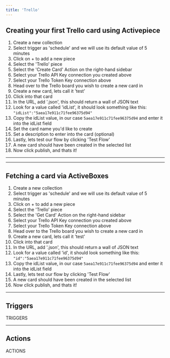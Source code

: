 ```yaml
---
title: 'Trello'
---
```


## Creating your first Trello card using Activepiece

1. Create a new collection
2. Select trigger as 'schedule' and we will use its default value of 5 minutes
3. Click on + to add a new piece
4. Select the 'Trello' piece
5. Select the 'Create Card' Action on the right-hand sidebar
6. Select your Trello API Key connection you created above
7. Select your Trello Token Key connection above
8. Head over to the Trello board you wish to create a new card in
9. Create a new card, lets call it 'test'
10. Click into that card
11. In the URL, add '.json', this should return a wall of JSON text
12. Look for a value called 'idList', it should look something like this: `"idList":"5aea17e911c71fee96375d94"`
13. Copy the idList value, in our case `5aea17e911c71fee96375d94` and enter it into the idList field
14. Set the card name you'd like to create
15. Set a description to enter into the card (optional)
16. Lastly, lets test our flow by clicking 'Test Flow'
17. A new card should have been created in the selected list
18. Now click publish, and thats it!

---

---

## Fetching a card via ActiveBoxes

1. Create a new collection
2. Select trigger as 'schedule' and we will use its default value of 5 minutes
3. Click on + to add a new piece
4. Select the 'Trello' piece
5. Select the 'Get Card' Action on the right-hand sidebar
6. Select your Trello API Key connection you created above
7. Select your Trello Token Key connection above
8. Head over to the Trello board you wish to create a new card in
9. Create a new card, lets call it 'test'
10. Click into that card
11. In the URL, add '.json', this should return a wall of JSON text
12. Look for a value called 'id', it should look something like this: `"id":"5aea17e911c71fee96375d94"`
13. Copy the idList value, in our case `5aea17e911c71fee96375d94` and enter it into the idList field
14. Lastly, lets test our flow by clicking 'Test Flow'
15. A new card should have been created in the selected list
16. Now click publish, and thats it!

---

## Triggers

TRIGGERS

---

## Actions

ACTIONS
